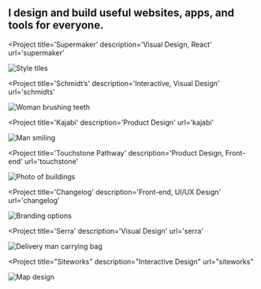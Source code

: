 

<SEO title="Interactive Designer & UX Engineer" />

<Container width={sizes.large}>


<Box maxWidth={sizes.small} mx='auto'>


## I design and build useful websites, apps, and tools for everyone.

</Box>


</Container>


<Container text width={sizes.large}>
<Box sx={{
  display: 'grid',
  gridTemplateColumns: ['1fr', 'repeat(2, 1fr)'],
  gridGap: [4, 5],
  alignItems: 'center',
  mx: 'auto',
  my: [0, 3, 6]
}}>


<Project
  title='Supermaker'
  description='Visual Design, React'
  url='supermaker'
>


![Style tiles](../images/supermaker/card-comp.jpg)

</Project>


<Project
  title='Schmidt’s'
  description='Interactive, Visual Design'
  url='schmidts'
>


![Woman brushing teeth](../images/schmidts/woman-smile.jpg)

</Project>


<Project
  title='Kajabi'
  description='Product Design'
  url='kajabi'
>


![Man smiling](../images/kajabi/kajabi-welcome-alt.png)

</Project>


<Project
  title='Touchstone Pathway'
  description='Product Design, Front-end'
  url='touchstone'
>


![Photo of buildings](../images/touchstone/featured.jpg)

</Project>


<Project
  title='Changelog'
  description='Front-end, UI/UX Design'
  url='changelog'
>


![Branding options](../images/changelog/changelog-artwork.jpg)

</Project>


<Project
  title='Serra'
  description='Visual Design'
  url='serra'
>


![Delivery man carrying bag](../images/serra/photo.jpg)

</Project>


<Project
  title="Siteworks"
  description="Interactive Design"
  url="siteworks"
>


![Map design](../images/siteworks/siteworks-artwork.jpg)

</Project>


</Box>
</Container>

